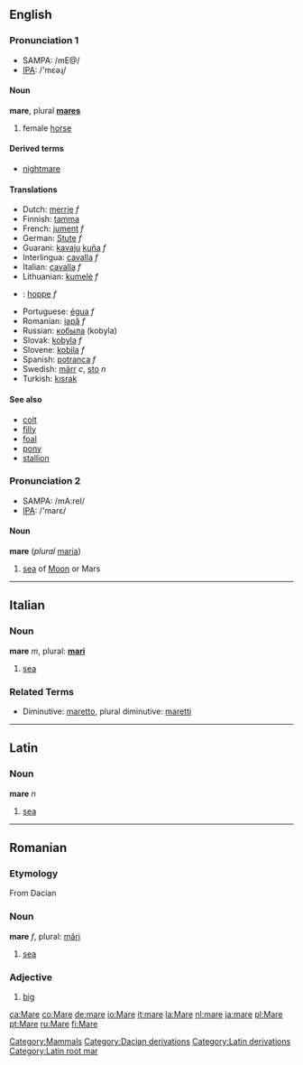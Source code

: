 ==English==
[[Category:Mammals]]

=== Pronunciation 1===
*SAMPA: /mE@/
*[[w:IPA|IPA]]: /'mɛəɻ/

==== Noun ====
'''mare''', plural '''[[mares]]'''
# female [[horse]]

==== Derived terms ====
*[[nightmare]]

==== Translations ====
*Dutch: [[merrie]] ''f''
*Finnish: [[tamma]]
*French: [[jument]] ''f''
*German: [[Stute]] ''f''
*Guarani: [[kavaju]] [[kuña]] ''f''
*Interlingua: [[cavalla]] ''f''
*Italian: [[cavalla]] ''f''
*Lithuanian: [[kumelė]] ''f''
* {{no}}: [[hoppe]] ''f''
*Portuguese: [[égua]] ''f''
*Romanian: [[iapă]] ''f''
*Russian: [[кобыла]] (kobyla)
*Slovak: [[kobyla#Slovak|kobyla]] ''f''
*Slovene: [[kobila]] ''f''
*Spanish: [[potranca]] ''f''
*Swedish: [[märr]] ''c'', [[sto]] ''n''
*Turkish: [[kısrak]]

==== See also ====
*[[colt]]
*[[filly]]
*[[foal]]
*[[pony]]
*[[stallion]]

=== Pronunciation 2===
*SAMPA: /mA:reI/
*[[w:IPA|IPA]]: /'marɛ/
====Noun====
'''mare''' (''plural'' [[maria]])

# [[sea]] of [[Moon]] or Mars
----

==Italian==
=== Noun ===
'''mare''' ''m'', plural: '''[[mari]]'''
# [[sea]]

===Related Terms===
*Diminutive: [[maretto]], plural diminutive: [[maretti]]

----

==Latin==
=== Noun ===
'''mare''' ''n''
# [[sea]]

----
==Romanian==
=== Etymology ===
From Dacian
=== Noun ===
'''mare''' ''f'', plural: [[mări]]
# [[sea]]

=== Adjective ===
# [[big]]



[[Category:Dacian derivations]]
[[Category:Latin derivations]]
[[Category:Latin root mar]]

[[ca:Mare]]
[[co:Mare]]
[[de:mare]]
[[io:Mare]]
[[it:mare]]
[[la:Mare]]
[[nl:mare]]
[[ja:mare]]
[[pl:Mare]]
[[pt:Mare]]
[[ru:Mare]]
[[fi:Mare]]
